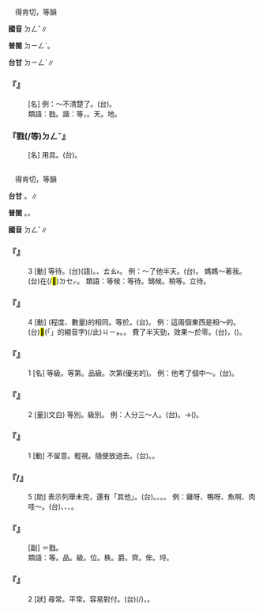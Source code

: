 
=={{ruby|戥|ㄉㄥˇ}}==

　得肯切，等韻

'''國音''' <rt>ㄉㄥˇ</rt>∥

'''普閩''' <rt>ㄉㄧㄥˋ</rt>。

'''台甘''' <rt>ㄉㄧㄥˋ</rt>∥

    

==='''『{{ruby|戥|ㄉㄥˇ}}{{ruby|星|ㄒㄧㄥ}}{{ruby|兒|ㄦ}}』'''===
: [名] 例：～不清楚了。(台){{ruby|戥|ㄉㄧㄥˋ}}{{ruby|仔|ㄚ}}{{ruby|花|ㄏㄨㆤ}}{{ruby|無|ㆠㄜˊ}}{{ruby|明|ㆠㄧㄥˊ}}{{ruby|去|ㄎㄧ˪}}。
:類語：戥。諧：等，{{ruby|稱|ㄔㄥˋ}}。天{{ruby|秤|ㄆㄧㄥˊ}}。地{{ruby|秤|ㄔㄥˋ}}。
:
    

==='''『戥(/等)<rt>ㄉㄥˇ</rt>{{ruby|子|·ㄗˇ}}』'''===
: [名] 用具。(台){{ruby|稱|ㄑㄧㄣ˪}}{{ruby|金|ㄍㄧㆬ}}{{ruby|銀|ㆣㄨㄣˊ/ㆣㄧㄣˊ}}{{ruby|丌|ㆤ}}{{ruby|細|ㄙㄨㆤ˪/ㄙㆤ˪}}{{ruby|枝|ㄍㄧ}}{{ruby|稱|ㄑㄧㄣ˪}}{{ruby|仔|ㄚ}}。
    

=={{ruby|等|ㄉㄥˇ}}==

　得肯切，等韻

'''台甘''' {{ruby|(文)|ㄉㄧㄥˋ}}。{{ruby|(語)|ㄉㄢˋ}}∥

'''普閩''' {{ruby|(文)|ㄉㄧㄥˋ}}。{{ruby|(白)|ㄉㄢˋ}}。

'''國音''' <rt>ㄉㄥˇ</rt>∥

    

==='''『{{ruby|等|ㄉㄥˇ}}』'''===
:3  [動] 等待。(台){{ruby|等|ㄉㄢˋ}}(語)。{{ruby|聽|ㄊㄧㆩ}}{{ruby|候|ㄏㄠ˫}}、{{ruby|等|ㄉㄢˋ}}{{ruby|候|ㄏㄠ˫}}{{ruby|→|ㄉㄢˋ}}<rt>ㄊㄠ˫</rt>{{ruby|等|ㄉㄢˋ}}{{ruby|待|ㄊㄞ˫}}。 例：～了他半天。(台){{ruby|等|ㄉㄢˋ}}{{ruby|伊|ㄧ}}{{ruby|歸|ㄍㄨㄧ}}{{ruby|半|ㄅㄨㆩ˪}}{{ruby|晡|ㄅㆦ}}。 媽媽～著我。(台){{ruby|阿|ㄚ}}{{ruby|母|ㆠㄨˋ}}在(/<mark>&#xf9549;</mark>)<rt>ㄉㆤㆷ</rt>{{ruby|等|ㄉㄢˋ}}{{ruby|我|·ㆣㄨㄚˋ}}。 類語：等候：等待。鵠候。稍等。立待。
    

==='''『{{ruby|等|ㄉㄥˇ}}』'''===
:4  [動] (程度、數量)的相同。等於。(台){{ruby|共|ㄍㄤ˫}}{{ruby|款|ㄎㄨㄢˋ}}。 例：這兩個東西是相～的。(台)<mark>&#xffb50;</mark>(「{{ruby|此|ㄐㄧˋ}}{{ruby|一|ㄐㄧㆵ ͘}}」的縮音字)(/此)<rt>ㄐㄧㆵ</rt>{{ruby|兩|ㄋㆭ˫}}{{ruby|項|ㄏㄤ˫}}{{ruby|物|ㄇㆭㆷ ͘/ㄇㄧㆷ ͘}}{{ruby|相|ㄒㄧㄜ/ㄙㆩ}}{{ruby|同|ㄉㄤˊ/ㄙㄤ˫}}。{{ruby|無|ㆠㄜˊ}}{{ruby|爭|ㄐㄧㄥ}}{{ruby|差|ㄘㄚ}}。 費了半天勁，效果～於零。(台){{ruby|出|ㄘㄨㆵ}}{{ruby|歸|ㄍㄨㄧ}}{{ruby|半|ㄅㄨㆩ˪}}{{ruby|晡|ㄅㆦ}}{{ruby|丌|ㆤ}}{{ruby|力|ㄌㄚㆵ ͘}}，{{ruby|攏|ㄌㆲˋ}}{{ruby|無|ㆠㄜˊ}}{{ruby|效|ㄏㄠ˫}}({{ruby|果|ㄍㄜˋ}})。
    

==='''『{{ruby|等|ㄉㄥˇ}}』'''===
:1  [名] 等級。等第。品級。次第(優劣的)。 例：他考了個中～。(台){{ruby|伊|ㄧ}}{{ruby|考|ㄎㄜˋ}}{{ruby|著|ㄉㄧㄜㆷ ͘}}{{ruby|中|ㄉㄧㆲ}}{{ruby|等|ㄉㄧㄥˋ}}{{ruby|丌|ㆤ}}。
    

==='''『{{ruby|等|ㄉㄥˇ}}』'''===
:2  [量](文白) 等別。級別。 例：人分三～人。(台){{ruby|人|ㄌㄤˊ}}{{ruby|分|ㄏㄨㄣ}}{{ruby|三|ㄙㆩ}}{{ruby|款|ㄎㄨㄢˋ}}{{ruby|等|ㄉㄧㄥˋ}}{{ruby|級|ㄍㄧㆴ}}。→{{ruby|分|ㄏㄨㄣ˫}}{{ruby|做|ㄗㄨㆤ˪/ㄗㄜ˪}}{{ruby|三|ㄙㆩ}}{{ruby|等|ㄉㄧㄥˋ}}({{ruby|三|ㄙㆩ}}{{ruby|個|ㆤˊ}}{{ruby|階|ㄍㄞ}}{{ruby|級|ㄍㄧㆴ}})。
    

==='''『{{ruby|等|ㄉㄥˇ}}{{ruby|閒|ㄒㄧㄢˊ}}』'''===
:1  [動] 不留意。輕視。隨便放過去。(台){{ruby|稱|ㄑㄧㄣ˪}}{{ruby|稱|ㄑㄧㄣ˪}}{{ruby|彩|ㄘㄞˋ}}{{ruby|彩|ㄘㄞˋ}}。{{ruby|無|ㆠㄜˊ}}{{ruby|關|ㄍㄨㄢ}}{{ruby|心|ㄒㄧㆬ}}。
    

==='''『{{ruby|等|ㄉㄥˇ}}/{{ruby|等|ㄉㄥˇ}}{{ruby|等|ㄉㄥˇ}}』'''===
:5  [助] 表示列舉未完，還有「其他」。(台){{ruby|猶|ㄧㄠˋ}}{{ruby|有|ㄨ˫}}{{ruby|其|ㄍㄧˊ}}{{ruby|他|ㄊㄚ}}。{{ruby|猶|ㄧㄠˋ}}{{ruby|有|ㄨ˫}}。{{ruby|講|ㄍㆲˋ}}{{ruby|未|ㆠㄨㆤ˫/ㆠㆤ˫}}{{ruby|了|ㄌㄧㄠˋ}}。{{ruby|省|ㄒㄧㄥˋ}}{{ruby|略|ㄌㄧㄜㆷ ͘}}。 例：雞呀、鴨呀、魚啊、肉哇～。(台){{ruby|雞|ㄍㄨㆤ/ㄍㆤ}}{{ruby|仔|ㄚ}}、{{ruby|鴨|ㄚㆷ}}{{ruby|仔|ㄚ}}、{{ruby|魚|ㄏㄨˊ/ㄏㄧˊ}}{{ruby|仔|ㄚ}}、{{ruby|肉|ㆠㄚㆷ}}{{ruby|等|ㄉㄧㄥˋ}}。
    

==='''『{{ruby|等|ㄉㄥˇ}}{{ruby|子|·ㄗˇ}}』'''===
: [副] ＝戥。
:類語：等。品。級。位。秩。爵。齊。侔。埒。
:
    

==='''『{{ruby|等|ㄉㄥˇ}}{{ruby|閒|ㄒㄧㄢˊ}}』'''===
:2  [狀] 尋常。平常。容易對付。(台){{ruby|一|ㄧㆵ}}{{ruby|般|ㄅㄨㆩ}}(/{{ruby|普|ㄆㆦˋ}}{{ruby|通|ㄊㆲ}})，{{ruby|隨|ㄙㄨㄧˊ}}{{ruby|隨|ㄙㄨㄧˊ}}{{ruby|便|ㄅㄧㄢ˫}}{{ruby|便|ㄅㄧㄢ˫}}{{ruby|好|ㄏㄜˋ}}{{ruby|應|ㄧㄥ˪}}{{ruby|付|ㄏㄨ˪}}。
    
